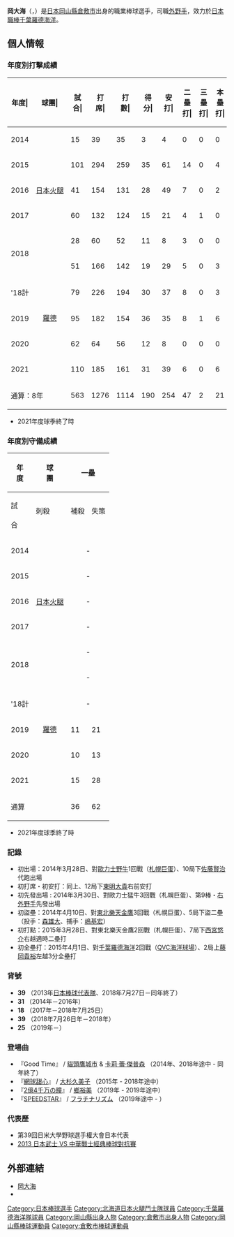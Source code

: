{{expand|time=2016-09-24T09:23:33+00:00}}
{{refimprove|time=2016-09-24T09:23:33+00:00}}
{{Infobox NPB player|
|name=岡 大海|
|image=Fighters_Hiromi_Oka.JPG|
|width=300|
|position=外野手|
|team=千葉羅德海洋|
|number=25|
|bats=右|
|throws=右|
|birthdate={{birth_date_and_age|1991|7|15|mf=y}}|
|birthplace={{JPN}}[[岡山縣|岡山縣]][[倉敷市|倉敷市]]|
|debutdate=3月28日
|debutyear=2014年
|debutteam=北海道日本火腿鬥士
|statyear=2021年球季
|stat1label=打擊率
|stat1value=0.228
|stat2label=全壘打
|stat2value=21
|stat3label=打點
|stat3value=101
|stat4label=盜壘
|stat4value=77
|teams=<nowiki></nowiki>
* [[岡山縣立倉敷商業高等學校|岡山縣立倉敷商業高等學校]]
* [[明治大學|明治大學]]
* [[北海道日本火腿鬥士|北海道日本火腿鬥士]] (2014年－2018年)
* [[千葉羅德海洋|千葉羅德海洋]](2018年－)
}}

'''岡大海'''（{{jpn|j=岡 大海|hg=おか ひろみ|rm=Oka Hiromi}}，{{bd|1991年|7月15日||catIdx=Oka, Hiromi}}）是[[日本|日本]][[岡山縣|岡山縣]][[倉敷市|倉敷市]]出身的職業棒球選手，司職[[外野手|外野手]]，效力於[[日本職棒|日本職棒]][[千葉羅德海洋|千葉羅德海洋]]。

== 個人情報 ==
=== 年度別打擊成績 ===
{| class="wikitable" style="text-align:right; font-size:small"
|-bgcolor="#efefef"
!年度|!!球團|!!試合|!!打<br>席|!!打<br>數|!!得分|!!安打|!!二<br>壘<br>打|!!三<br>壘<br>打|!!本<br>壘<br>打|!!壘<br>打<br>數|!!打點|!!盜壘|!!盜<br>壘<br>刺|!!觸擊|!!犧<br>牲<br>打|!!保送|!!敬遠|!!觸身|!!三振|!!雙殺|!!打<br>擊<br>率|!!上<br>壘<br>率|!!長<br>打<br>率|!!OPS
|-
|style="text-align: center;"|2014
|rowspan="5" style="text-align: center; white-space:nowrap;"|[[北海道日本火腿鬥士|日本火腿]]
|15||39||35||3||4||0||0||0||4||0||1||1||1||0||3||0||0||8||0||.114||.184||.114||.298
|-
|style="text-align: center;"|2015
|101||294||259||35||61||14||0||4||87||26||18||3||10||1||17||0||7||64||8||.236||.299||.336||.635
|-
|style="text-align: center;"|2016
|41||154||131||28||49||7||0||2||62||12||9||1||3||1||15||0||4||27||4||.374||.450||.473||.924
|-
|style="text-align: center;"|2017
|60||132||124||15||21||4||1||0||27||7||6||2||3||1||4||0||0||34||4||.169||.194||.218||.412
|-
|rowspan="2" style="text-align: center;"|2018
|28||60||52||11||8||3||0||0||11||7||5||0||2||0||4||0||2||12||3||.154||.241||.212||.453
|-
|rowspan="5" style="text-align: center; white-space:nowrap;"|[[千葉羅德海洋|羅德]]
|51||166||142||19||29||5||0||3||43||13||7||2||2||2||15||0||5||30||3||.204||.299||.303||.602
|-style="background-color: #f2f2f2;"
!style="text-align: center; white-space:nowrap;"|'18計
|79||226||194||30||37||8||0||3||54||20||12||2||4||2||19||0||7||42||6||.191||.284||.278||.562
|-
|rowspan="1" style="text-align: center;"|2019
|95||182||154||36||35||8||1||6||63||16||13||1||3||1||18||1||6||32||5||.227||.330||.409||.739
|-
|style="text-align: center;"|2020
|62||64||56||12||8||0||0||0||8||2||7||3||1||0||7||0||0||18||1||.143||.238||.143||.381
|-
|style="text-align:center;"|2021
|110||185||161||31||39||6||0||6||63||18||11||1||5||0||14||1||5||44||6||.242||.322||.391||.714
|-
!colspan="2"|通算：8年
|563||1276||1114||190||254||47||2||21||368||101||77||14||30||6||97||2||29||269||34||.228||.305||.330||.635
|}
* 2021年度球季終了時

=== 年度別守備成績 ===
{| class="wikitable" style="text-align: right; font-size: small;"
!rowspan="2"|年<br/>度!!rowspan="2"|球<br />團!!colspan="6"|一壘!!colspan="6"|外野
|-style="line-height:1.25em;"
!試<br /><br />合!!刺殺<br /><br />!!補殺<br /><br />!!失策<br /><br />!!併殺<br /><br />!!守備率<br /><br />!!試<br /><br />合!!刺<br /><br />殺!!補<br /><br />殺!!失<br /><br />策!!併<br /><br />殺!!守<br />備<br />率
|-
|style="text-align:center;"|2014
|rowspan="5" style="text-align: center; white-space:nowrap;"|[[北海道日本火腿鬥士|日本火腿]]
|colspan="6" style="text-align: center;"|-||13||19||0||1||0||.950
|-
|style="text-align:center;"|2015
|colspan="6" style="text-align: center;"|-||96||138||4||1||1||.993
|-
|style="text-align:center;"|2016
|colspan="6" style="text-align: center;"|-||38||64||2||3||0||.957
|-
|style="text-align:center;"|2017
|colspan="6" style="text-align: center;"|-||50||72||2||1||0||.987
|-
|rowspan="2" style="text-align:center;"|2018
|colspan="6" style="text-align: center;"|-||21||22||0||1||0||.957
|-
|rowspan="5" style="text-align: center; white-space:nowrap;"|[[千葉羅德海洋|羅德]]
|colspan="6" style="text-align: center;"|-||50||87||7||2||1||.979
|-style="background-color: #f2f2f2;"
!style="text-align:center; white-space:nowrap;"|'18計
|colspan="6" style="text-align: center;"|-||71||109||7||3||1||.975
|-
|style="text-align:center;"|2019
|11||21||3||0||1||1.000||76||77||1||2||0||.975
|-
|style="text-align:center;"|2020
|10||13||0||0||1||1.000||39||28||3||0||0||1.000
|-
|style="text-align:center;"|2021
|15||28||1||0||1||1.000||87||101||1||0||0||1.000
|-
!colspan="2"|通算
|36||62||4||0||3||1.000||470||608||20||11||2||.983
|}
* 2021年度球季終了時

=== 記錄 ===
*初出場：2014年3月28日、對[[歐力士野牛|歐力士野牛]]1回戰（[[札幌巨蛋|札幌巨蛋]]）、10局下[[佐藤賢治|佐藤賢治]]代跑出場
*初打席・初安打：同上、12局下[[東明大貴|東明大貴]]右前安打
*初先發出場 : 2014年3月30日、對歐力士猛牛3回戰（札幌巨蛋）、第9棒・[[右外野手|右外野手]]先發出場
*初盜壘：2014年4月10日、對[[東北樂天金鷹|東北樂天金鷹]]3回戰（札幌巨蛋）、5局下盜二壘（投手：[[森雄大|森雄大]]、捕手：[[嶋基宏|嶋基宏]]）
*初打點：2015年3月28日、對東北樂天金鷹2回戰（札幌巨蛋）、7局下[[西宮悠介|西宮悠介]]右越適時二壘打
*初全壘打：2015年4月1日、對[[千葉羅德海洋|千葉羅德海洋]]2回戰（[[千葉海洋球場|QVC海洋球場]]）、2局上[[藤岡貴裕|藤岡貴裕]]左越3分全壘打

=== 背號 ===
* '''39''' （2013年[[日本棒球代表隊|日本棒球代表隊]]、2018年7月27日－同年終了）
* '''31''' （2014年－2016年）
* '''18''' （2017年－2018年7月25日）
* '''39''' （2018年7月26日年－2018年）
* '''25''' （2019年－）

=== 登場曲 ===
*『Good Time』 / [[貓頭鷹城市|貓頭鷹城市]] & [[卡莉·蕾·傑普森|卡莉·蕾·傑普森]] （2014年、2018年途中 - 同年終了）
*『[[網球甜心|網球甜心]]』 / [[大杉久美子|大杉久美子]] （2015年 - 2018年途中）
* 『[[2億4千万の瞳|2億4千万の瞳]]』 / [[鄉裕美|鄉裕美]] （2019年 - 2019年途中）
* 『[[SPEEDSTAR|SPEEDSTAR]]』 / [[フラチナリズム|フラチナリズム]] （2019年途中 - ）

=== 代表歷 ===
* 第39回日米大學野球選手權大會日本代表
* [[2013_日本武士_VS_中華戰士經典棒球對抗賽|2013 日本武士 VS 中華戰士經典棒球對抗賽]]

== 外部連結 ==
* [http://npb.jp/bis/players/11515139.html個人年度別成績 岡大海] {{ja icon}} 
* {{Baseballstats|brm=oka---000hir}}

{{千葉羅德海洋球團球員名單}}
{{DEFAULTSORT:Oka, Hiromi}}
[[Category:日本棒球選手|Category:日本棒球選手]]
[[Category:北海道日本火腿鬥士隊球員|Category:北海道日本火腿鬥士隊球員]]
[[Category:千葉羅德海洋隊球員|Category:千葉羅德海洋隊球員]]
[[Category:岡山縣出身人物|Category:岡山縣出身人物]]
[[Category:倉敷市出身人物|Category:倉敷市出身人物]]
[[Category:岡山縣棒球運動員|Category:岡山縣棒球運動員]]
[[Category:倉敷市棒球運動員|Category:倉敷市棒球運動員]]